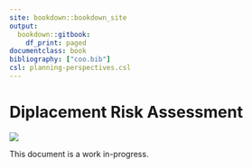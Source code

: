 ```yaml
---   
site: bookdown::bookdown_site
output:
  bookdown::gitbook:
    df_print: paged
documentclass: book
bibliography: ["coo.bib"]
csl: planning-perspectives.csl
---
```


# Diplacement Risk Assessment {-}

![](coo-logo-grayscale.png)


This document is a work in-progress.

